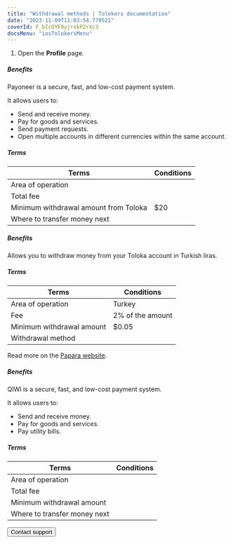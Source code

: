 ```yaml
---
title: "Withdrawal methods | Tolokers documentation"
date: "2023-11-09T11:03:54.770521"
coverId: F_bIcOYF9yjrxkPZrXc3
docsMenu: "iosTolokersMenu"
---
```



<PayAboutContent1/>

1. Open the **Profile** page.

<PayAboutContent2/>

<Cut title="Payoneer">

##### Benefits

Payoneer is a secure, fast, and low-cost payment system.

It allows users to:

- Send and receive money.
- Pay for goods and services.
- Send payment requests.
- Open multiple accounts in different currencies within the same account.

##### Terms

Terms | Conditions
----- | -----
Area of operation | <PayAboutTable19/>
Total fee | <PayAboutTable16/>
Minimum withdrawal amount from Toloka | $20
Where to transfer money next | <PayAboutTable17/>

</Cut>

<Cut title="Papara">

##### Benefits

Allows you to withdraw money from your Toloka account in Turkish liras.

##### Terms

Terms | Conditions
----- | -----
Area of operation |Turkey
Fee | 2% of the amount
Minimum withdrawal amount | $0.05
Withdrawal method | <PayAboutTable20/>

Read more on the [Papara website](https://www.papara.com/en/faq/).

</Cut>

<Cut title="QIWI">

##### Benefits

QIWI is a secure, fast, and low-cost payment system.

It allows users to:

- Send and receive money.
- Pay for goods and services.
- Pay utility bills.

##### Terms

Terms | Conditions
----- | -----
Area of operation | <PayAboutTable8/>
Total fee | <PayAboutTable9/>
Minimum withdrawal amount | <PayAboutTable10/>
Where to transfer money next |<PayAboutTable11/>

</Cut>

<PayAboutContent3/>

<Button view="defaultInverse" size="l" type="link" url="../../troubleshooting/troubleshooting#money_withdrawal">Contact support</Button>
